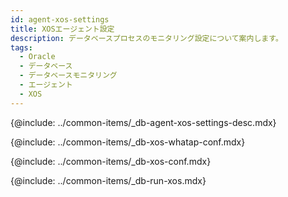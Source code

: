 ```yaml
---
id: agent-xos-settings
title: XOSエージェント設定
description: データベースプロセスのモニタリング設定について案内します。
tags:
  - Oracle
  - データベース
  - データベースモニタリング
  - エージェント
  - XOS
---
```


{@include: ../common-items/_db-agent-xos-settings-desc.mdx}

{@include: ../common-items/_db-xos-whatap-conf.mdx}

{@include: ../common-items/_db-xos-conf.mdx}

{@include: ../common-items/_db-run-xos.mdx}  

